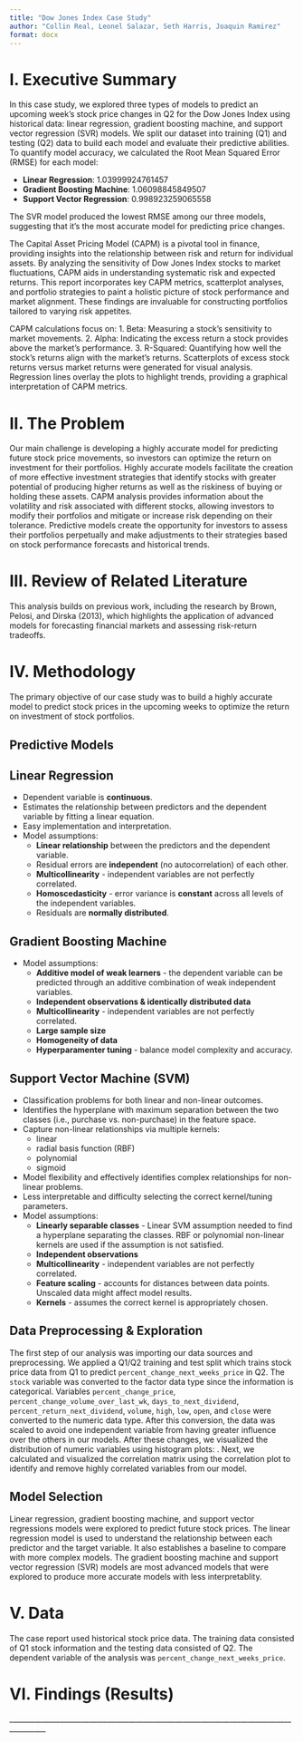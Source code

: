 ```yaml
---
title: "Dow Jones Index Case Study"
author: "Collin Real, Leonel Salazar, Seth Harris, Joaquin Ramirez"
format: docx
---
```


# I. Executive Summary

In this case study, we explored three types of models to predict an upcoming week's stock price changes in Q2 for the Dow Jones Index using historical data: linear regression, gradient boosting machine, and support vector regression (SVR) models. We split our dataset into training (Q1) and testing (Q2) data to build each model and evaluate their predictive abilities. To quantify model accuracy, we calculated the Root Mean Squared Error (RMSE) for each model:         

- **Linear Regression**: 1.03999924761457
- **Gradient Boosting Machine**: 1.06098845849507
- **Support Vector Regression**: 0.998923259065558

The SVR model produced the lowest RMSE among our three models, suggesting that it’s the most accurate model for predicting price changes.   

The Capital Asset Pricing Model (CAPM) is a pivotal tool in finance, providing insights into the relationship between risk and return for individual assets. By analyzing the sensitivity of Dow Jones Index stocks to market fluctuations, CAPM aids in understanding systematic risk and expected returns. This report incorporates key CAPM metrics, scatterplot analyses, and portfolio strategies to paint a holistic picture of stock performance and market alignment. These findings are invaluable for constructing portfolios tailored to varying risk appetites.    

CAPM calculations focus on: 1. Beta: Measuring a stock’s sensitivity to market movements. 2. Alpha: Indicating the excess return a stock provides above the market’s performance. 3. R-Squared: Quantifying how well the stock’s returns align with the market’s returns.
Scatterplots of excess stock returns versus market returns were generated for visual analysis. Regression lines overlay the plots to highlight trends, providing a graphical interpretation of CAPM metrics.

# II. The Problem
Our main challenge is developing a highly accurate model for predicting future stock price movements, so investors can optimize the return on investment for their portfolios. Highly accurate models facilitate the creation of more effective investment strategies that identify stocks with greater potential of producing higher returns as well as the riskiness of buying or holding these assets. CAPM analysis provides information about the volatility and risk associated with different stocks, allowing investors to modify their portfolios and mitigate or increase risk depending on their tolerance. Predictive models create the opportunity for investors to assess their portfolios perpetually and make adjustments to their strategies based on stock performance forecasts and historical trends.

# III. Review of Related Literature

This analysis builds on previous work, including the research by Brown, Pelosi, and Dirska (2013), which highlights the application of advanced models for forecasting financial markets and assessing risk-return tradeoffs.

# IV. Methodology

The primary objective of our case study was to build a highly accurate model to predict stock prices in the upcoming weeks to optimize the return on investment of stock portfolios. 

## Predictive Models
## Linear Regression
  - Dependent variable is **continuous**.
  - Estimates the relationship between predictors and the dependent variable by fitting a linear equation.
  - Easy implementation and interpretation.
  - Model assumptions:
    - **Linear relationship** between the predictors and the dependent variable.
    - Residual errors are **independent** (no autocorrelation) of each other.
    - **Multicollinearity** - independent variables are not perfectly correlated.
    - **Homoscedasticity** - error variance is **constant** across all levels of the independent variables.
    - Residuals are **normally distributed**.

## Gradient Boosting Machine
  - Model assumptions:
    - **Additive model of weak learners** - the dependent variable can be predicted through an additive combination of weak independent variables.
    - **Independent observations & identically distributed data**
    - **Multicollinearity** - independent variables are not perfectly correlated.
    - **Large sample size**
    - **Homogeneity of data**
    - **Hyperparamenter tuning** - balance model complexity and accuracy.

## Support Vector Machine (SVM)
  - Classification problems for both linear and non-linear outcomes.
  - Identifies the hyperplane with maximum separation between the two classes (i.e., purchase vs. non-purchase) in the feature space.
  - Capture non-linear relationships via multiple kernels:
    - linear
    - radial basis function (RBF)
    - polynomial
    - sigmoid
  - Model flexibility and effectively identifies complex relationships for non-linear problems.
  - Less interpretable and difficulty selecting the correct kernel/tuning parameters. 
  - Model assumptions:
    - **Linearly separable classes** - Linear SVM assumption needed to find a hyperplane separating the classes. RBF or polynomial non-linear kernels are used if the assumption is not satisfied.
    - **Independent observations**
    - **Multicollinearity** - independent variables are not perfectly correlated.
    - **Feature scaling** - accounts for distances between data points. Unscaled data might affect model results.
    - **Kernels** - assumes the correct kernel is appropriately chosen.

## Data Preprocessing & Exploration
  The first step of our analysis was importing our data sources and preprocessing. We applied a Q1/Q2 training and test split which trains stock price data from Q1 to predict `percent_change_next_weeks_price` in Q2. The `stock` variable was converted to the factor data type since the information is categorical. Variables `percent_change_price`, `percent_change_volume_over_last_wk`, `days_to_next_dividend`, `percent_return_next_dividend`, `volume`, `high`, `low`, `open`, and  `close` were converted to the numeric data type. After this conversion, the data was scaled to avoid one independent variable from having greater influence over the others in our models. After these changes, we visualized the distribution of numeric variables using histogram plots:   . Next, we calculated and visualized the correlation matrix using the correlation plot to identify and remove highly correlated variables from our model.


## Model Selection
Linear regression, gradient boosting machine, and support vector regressions models were explored to predict future stock prices. The linear regression model is used to understand the relationship between each predictor and the target variable. It also establishes a baseline to compare with more complex models. The gradient boosting machine and support vector regression (SVR) models are most advanced models that were explored to produce more accurate models with less interpretablity.

# V. Data

The case report used historical stock price data. The training data consisted of Q1 stock information and the testing data consisted of Q2. The dependent variable of the analysis was `percent_change_next_weeks_price`.

# VI. Findings (Results)

  
\_\_\_\_\_\_\_\_\_\_\_\_\_\_\_\_\_\_\_\_\_\_\_\_\_\_\_\_\_\_\_\_\_\_\_\_\_\_\_\_\_\_\_\_\_\_\_\_\_\_\_\_\_\_\_\_\_\_\_\_\_\_\_\_\_\_\_\_\_\_\_\_\_\_\_\_\_\_\_\_\_\_\_\_\_\_\_\_
